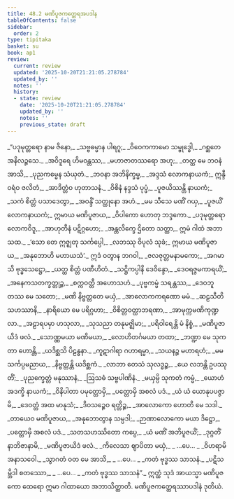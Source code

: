 ```yaml
---
title: 48.2 မဏိပူဇကတ္ထေရအပဒါန
tableOfContents: false
sidebar:
  order: 2
type: tipitaka
basket: su
book: ap1
review:
  current: review
  updated: '2025-10-20T21:21:05.278784'
  updated_by: ''
  notes: ''
  history:
  - state: review
    date: '2025-10-20T21:21:05.278784'
    updated_by: ''
    notes: ''
    previous_state: draft
---
```



<DynamicBreadcrumb />


<ReviewStatus review={frontmatter.review} showDetails={true} />

<HypothesisAnnotation frontmatter={frontmatter} />

<Division number="8" book="ap1" e="ch" v="20" p="429">

<Paragraph number="6075" type="verses" book="ap1">
_“ပဒုမုတ္တရော နာမ ဇိနော,_  
_သဗ္ဗဓမ္မာန ပါရဂူ;_  
_ဝိဝေကကာမော သမ္ဗုဒ္ဓေါ,_  
_ဂစ္ဆတေ အနိလဉ္ဇသေ._  

</Paragraph>

</Division>
<Division number="9" book="ap1" e="ch" v="20" p="429">

<Paragraph number="6076" type="verses" book="ap1">
_အဝိဒူရေ ဟိမဝန္တဿ,_  
_မဟာဇာတဿရော အဟု;_  
_တတ္ထ မေ ဘဝနံ အာသိ,_  
_ပုညကမ္မေန သံယုတံ._  

</Paragraph>

</Division>
<Division number="10" book="ap1" e="ch" v="20" p="429">

<Paragraph number="6077" type="verses" book="ap1">
_ဘဝနာ အဘိနိက္ခမ္မ,_  
_အဒ္ဒသံ လောကနာယကံ;_  
ဣန္ဒီဝရံဝ ဇလိတံ,_  
_အာဒိတ္တံဝ ဟုတာသနံ._  

</Paragraph>

</Division>
<Division number="11" book="ap1" e="ch" v="20" p="429">

<Paragraph number="6078" type="verses" book="ap1">
_ဝိစိနံ နဒ္ဒသံ ပုပ္ဖံ,_  
_ပူဇယိဿန္တိ နာယကံ;_  
_သကံ စိတ္တံ ပသာဒေတွာ,_  
_အဝန္ဒိံ သတ္ထုနော အဟံ._  

</Paragraph>

</Division>
<Division number="12" book="ap1" e="ch" v="20" p="430">

<Paragraph number="6079" type="verses" book="ap1">
_မမ သီသေ မဏိံ ဂယှ,_  
_ပူဇယိံ လောကနာယကံ;_  
ဣမာယ မဏိပူဇာယ,_  
_ဝိပါကော ဟောတု ဘဒ္ဒကော._  

</Paragraph>

</Division>
<Division number="13" book="ap1" e="ch" v="20" p="430">

<Paragraph number="6080" type="verses" book="ap1">
_ပဒုမုတ္တရော လောကဝိဒူ,_  
_အာဟုတီနံ ပဋိဂ္ဂဟော;_  
_အန္တလိက္ခေ ဌိတော သတ္ထာ,_  
ဣမံ ဂါထံ အဘာသထ._  

</Paragraph>

</Division>
<Division number="14" book="ap1" e="ch" v="20" p="430">

<Paragraph number="6081" type="verses" book="ap1">
_‘သော တေ ဣဇ္ဈတု သင်္ကပ္ပေါ,_  
_လဘဿု ဝိပုလံ သုခံ;_  
ဣမာယ မဏိပူဇာယ,_  
_အနုဘောဟိ မဟာယသံ’._  

</Paragraph>

</Division>
<Division number="15" book="ap1" e="ch" v="20" p="430">

<Paragraph number="6082" type="verses" book="ap1">
ဣဒံ ဝတွာန ဘဂဝါ,_  
_ဇလဇုတ္တမနာမကော;_  
_အဂမာသိ ဗုဒ္ဓသေဋ္ဌော,_  
_ယတ္ထ စိတ္တံ ပဏီဟိတံ._  

</Paragraph>

</Division>
<Division number="16" book="ap1" e="ch" v="20" p="430">

<Paragraph number="6083" type="verses" book="ap1">
_သဋ္ဌိကပ္ပါနိ ဒေဝိန္ဒော,_  
_ဒေဝရဇ္ဇမကာရယိံ;_  
_အနေကသတက္ခတ္တုဉ္စ,_  
_စက္ကဝတ္တီ အဟောသဟံ._  

</Paragraph>

</Division>
<Division number="17" book="ap1" e="ch" v="20" p="430">

<Paragraph number="6084" type="verses" book="ap1">
_ပုဗ္ဗကမ္မံ သရန္တဿ,_  
_ဒေဝဘူတဿ မေ သတော;_  
_မဏိ နိဗ္ဗတ္တတေ မယှံ,_  
_အာလောကကရဏော မမံ._  

</Paragraph>

</Division>
<Division number="18" book="ap1" e="ch" v="20" p="430">

<Paragraph number="6085" type="verses" book="ap1">
_ဆဠသီတိသဟဿာနိ,_  
_နာရိယော မေ ပရိဂ္ဂဟာ;_  
_ဝိစိတ္တဝတ္ထာဘရဏာ,_  
_အာမုက္ကမဏိကုဏ္ဍလာ._  

</Paragraph>

</Division>
<Division number="19" book="ap1" e="ch" v="20" p="430">

<Paragraph number="6086" type="verses" book="ap1">
_အဠာရပမှာ ဟသုလာ,_  
_သုသညာ တနုမဇ္ဈိမာ;_  
_ပရိဝါရေန္တိ မံ နိစ္စံ,_  
_မဏိပူဇာယိဒံ ဖလံ._  

</Paragraph>

</Division>
<Division number="20" book="ap1" e="ch" v="20" p="430">

<Paragraph number="6087" type="verses" book="ap1">
_သောဏ္ဏမယာ မဏိမယာ,_  
_လောဟိတင်္ဂမယာ တထာ;_  
_ဘဏ္ဍာ မေ သုကတာ ဟောန္တိ,_  
_ယဒိစ္ဆသိ ပိဠန္ဓနာ._  

</Paragraph>

</Division>
<Division number="21" book="ap1" e="ch" v="20" p="430">

<Paragraph number="6088" type="verses" book="ap1">
_ကူဋာဂါရာ ဂဟာရမ္မာ,_  
_သယနဉ္စ မဟာရဟံ;_  
_မမ သင်္ကပ္ပမညာယ,_  
_နိဗ္ဗတ္တန္တိ ယဒိစ္ဆကံ._  

</Paragraph>

</Division>
<Division number="22" book="ap1" e="ch" v="20" p="430">

<Paragraph number="6089" type="verses" book="ap1">
_လာဘာ တေသံ သုလဒ္ဓဉ္စ,_  
_ယေ လဘန္တိ ဥပဿုတိံ;_  
_ပုညက္ခေတ္တံ မနုဿာနံ,_  
_ဩသဓံ သဗ္ဗပါဏိနံ._  

</Paragraph>

</Division>
<Division number="23" book="ap1" e="ch" v="20" p="430">

<Paragraph number="6090" type="verses" book="ap1">
_မယှမ္ပိ သုကတံ ကမ္မံ,_  
_ယောဟံ အဒက္ခိ နာယကံ;_  
_ဝိနိပါတာ ပမုတ္တောမှိ,_  
_ပတ္တောမှိ အစလံ ပဒံ._  

</Paragraph>

</Division>
<Division number="24" book="ap1" e="ch" v="20" p="431">

<Paragraph number="6091" type="verses" book="ap1">
_ယံ ယံ ယောနုပပဇ္ဇာမိ,_  
_ဒေဝတ္တံ အထ မာနုသံ;_  
_ဒိဝသဉ္စေဝ ရတ္တိဉ္စ,_  
_အာလောကော ဟောတိ မေ သဒါ._  

</Paragraph>

</Division>
<Division number="25" book="ap1" e="ch" v="20" p="431">

<Paragraph number="6092" type="verses" book="ap1">
_တာယေဝ မဏိပူဇာယ,_  
_အနုဘောတွာန သမ္ပဒါ;_  
_ဉာဏာလောကော မယာ ဒိဋ္ဌော,_  
_ပတ္တောမှိ အစလံ ပဒံ._  

</Paragraph>

</Division>
<Division number="26" book="ap1" e="ch" v="20" p="431">

<Paragraph number="6093" type="verses" book="ap1">
_သတသဟဿိတော ကပ္ပေ,_  
_ယံ မဏိံ အဘိပူဇယိံ;_  
_ဒုဂ္ဂတိံ နာဘိဇာနာမိ,_  
_မဏိပူဇာယိဒံ ဖလံ._  

</Paragraph>

</Division>
<Division number="27" book="ap1" e="ch" v="20" p="431">

<Paragraph number="6094" type="verses" book="ap1">
_ကိလေသာ ဈာပိတာ မယှံ,_  
_ …ပေ… _  
_ဝိဟရာမိ အနာသဝေါ._  

</Paragraph>

</Division>
<Division number="28" book="ap1" e="ch" v="20" p="431">

<Paragraph number="6095" type="verses" book="ap1">
_သွာဂတံ ဝတ မေ အာသိ,_  
_ …ပေ… _  
_ကတံ ဗုဒ္ဓဿ သာသနံ._  

</Paragraph>

</Division>
<Division number="29" book="ap1" e="ch" v="20" p="431">

<Paragraph number="6096" type="verses" book="ap1">
_ပဋိသမ္ဘိဒါ စတဿော,_  
_ …ပေ… _  
_ကတံ ဗုဒ္ဓဿ သာသနံ”._  

</Paragraph>

<Paragraph number="6097" book="ap1">
ဣတ္ထံ သုဒံ အာယသ္မာ မဏိပူဇကော ထေရော ဣမာ ဂါထာယော အဘာသိတ္ထာတိ.

</Paragraph>
</Division>

<Paragraph number="6098" type="center" book="ap1">
မဏိပူဇကတ္ထေရဿာပဒါနံ ဒုတိယံ.
</Paragraph>